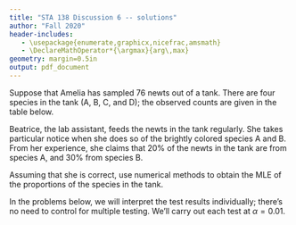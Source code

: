 ```yaml
---
title: "STA 138 Discussion 6 -- solutions"
author: "Fall 2020"
header-includes:
   - \usepackage{enumerate,graphicx,nicefrac,amsmath}
   - \DeclareMathOperator*{\argmax}{arg\,max}
geometry: margin=0.5in
output: pdf_document
---
```



\section*{Likelihood ratio tests for multinomial models}
\emph{For our discussion this week, we will implement likelihood ratio tests. To do so, we'll pic up where we left off last week.}


Suppose that Amelia has sampled 76 newts out of a tank. There are four species in the tank (A, B, C, and D); the observed counts are given in the table below.



\begin{table}[ht]
\centering
\begin{tabular}{rrrrr}
  \hline
  A & B & C & D \\ 
  \hline
  14 & 22 & 25 & 15 \\ 
   \hline
\end{tabular}
\end{table}

Beatrice, the lab assistant, feeds the newts in the tank regularly. She takes particular notice when she does so of the brightly colored species A and B. From her experience, she claims that 20% of the newts in the tank are from species A, and 30% from species B. 

Assuming that she is correct, use numerical methods to obtain the MLE of the proportions of the species in the tank.

In the problems below, we will interpret the test results individually; there's no need to control for multiple testing. We'll carry out each test at $\alpha=0.01$.

\begin{enumerate}
\item Let's test whether we can rule out the possibility that the four species in the tank exist in equal proportions. Carry out a likelihood ratio test of
\[H_0:\pi_1=\pi_2=\pi_3=\pi_4=0.25\] against \[H_1:\pi_i \ne \pi_j \text{ for some } i \neq j\]

Remember that the likelihood ratio test asks us to compare sets of possible parameters $\Theta_0$ and $\Theta$, where the former represents the null hypothesis. In this case, let's write

\[\Theta_0 = \{(\pi_1,\pi_2,\pi_3,\pi_4): \pi_1=\pi_2=\pi_3=\pi_4=0.25 \}\]

and

\[\Theta = \left\{(\pi_1,\pi_2,\pi_3,\pi_4): 0 \le \pi_1,\pi_2,\pi_3,\pi_4 \le 1, \sum_{j=1}^4 \pi_j = 1\right\}\]

```r
## problem 1
y <-  c(14, 22, 25, 15)
lik0 <- dmultinom(y,prob=rep(0.25,4))
lik1 <- 0.00160
lrtstat <- -2*log(lik0/lik1)
pval <- 1-pchisq(lrtstat,3)
```

We can find without difficulty that the maximum likelihood under $H_0$ is
\[\argmax_{\pi \in \Theta_0} L(\pi,y) = L(\pi_0,y) \approx `r format(round(lik0,5),scientific=FALSE)`\ .\]

Furthermore, we found last week that
\[\argmax_{\pi \in \Theta} L(\pi,y) \approx 0.00160\ .\]

Is the difference between these significant at $\alpha=0.01$? From the above, we compute the LRT statistic to be `r round(lrtstat,5)`. Because $\Theta$ has $\dim(\Theta)=3$ freely varying parameters, and $\Theta_0$ has none, we use this in combination with a $\chi^2$ distribution with $3-0=3$ degrees of freedom to obtain $p-$value `r round(pval,3)`.

So, at $\alpha=0.01$, we fail to reject $H_0$.

\item Let's put Beatrice's claim to the test: using a likelihood ratio test, test \[H_0:\pi_1=0.2,\pi_2=0.3\] against \[H_1:\pi_1 \ne 0.2 \text{ or } \pi_2\ne 0.3\]

```r
## problem 2
lik0 <- 0.00143
lrtstat <- -2*log(lik0/lik1)
pval <- 1-pchisq(lrtstat,2)
```


Here $\Theta_1$ is as it was in the previous problem, while \[\Theta_0 = \{(\pi_1,\pi_2,\pi_3,\pi_4): \pi_1=0.2,\pi_2=0.3,0\le \pi_3,\pi_4\le1, \pi_3+\pi_4=0.5 \}\]

Since $\Theta_0$ now has one freely varying parameter, we have $\dim(\Theta_0)=1$.

Last week, we found that 
\[\argmax_{\pi \in \Theta_0} L(\pi,y) \approx 0.00143\ .\]

This gives us LRT statistic `r round(lrtstat,5)`, and, from the $\chi^2_{3-1}$ null distribution, we get $p-$value `r round(pval,3)`. So, we fail to reject this this claim as well.




\item \emph{Assuming that Beatrice's claim is true}, let's test whether there is evidence to rule out the possibility that species C and D occur in the tank in equal proportions. \[H_0:\pi_1=0.2,\pi_2=0.3,\pi_3=\pi_4=0.25\] against \[H_1: \pi_1=0.2 \text{ and }\pi_2=0.3 \text{ but either } \pi_3 \ne 0.25 \text{ or } \pi_4\ne 0.25\]

```r
## problem 3
lik1 <- lik0
lik0 <- dmultinom(y,prob=c(0.2,0.3,0.25,0.25))
lrtstat <- -2*log(lik0/lik1)
pval <- 1-pchisq(lrtstat,1)
```

Here, we have \[\Theta = \{(\pi_1,\pi_2,\pi_3,\pi_4): \pi_1=0.2,\pi_2=0.3,0\le \pi_3,\pi_4\le1, \pi_3+\pi_4=0.5 \}\]

and \[\Theta_0 = \{(\pi_1,\pi_2,\pi_3,\pi_4): \pi_1=0.2, 0.3, \pi_3=\pi_4=0.25 \}\]

This gives us LRT statistic `r round(lrtstat,5)`, and, from the $\chi^2_{1-0}$ null distribution, we get $p-$value `r round(pval,3)`. So, we fail to reject this this claim too!


\end{enumerate}


\subsection*{Appendix: R Script}

```r
```

